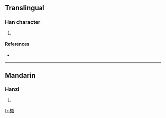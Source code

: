 ==Translingual==

===Han character===
{{Han char|rn=75|rad=木|as=13|sn=17|four=4893<sub>6</sub>|canj=木卜廿山 (DYTU), XX木卜廿 (XXDYT)}}

# {{defn|Han|sort=木13}}

====References====
* {{Han ref|kx=0557.230|dkj=15688|hdz=21305.060|uh=6AA4|ud=27300|bh=ED43|bd=60739}}

----

==Mandarin==

===Hanzi===
{{cmn-hanzi|pin=[[dào]] ([[dao4]])|wg=tao<sup>4</sup>}}

# {{defn|Mandarin}}

[[fr:檤]]